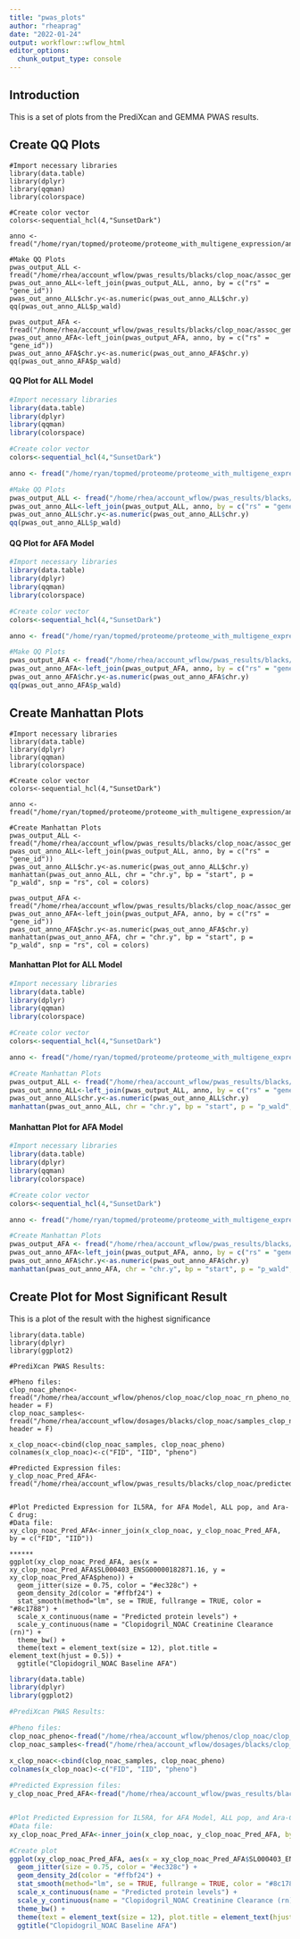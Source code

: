 ```yaml
---
title: "pwas_plots"
author: "rheaprag"
date: "2022-01-24"
output: workflowr::wflow_html
editor_options:
  chunk_output_type: console
---
```


## Introduction
This is a set of plots from the PrediXcan and GEMMA PWAS results. 

## Create QQ Plots

```{}
#Import necessary libraries
library(data.table)
library(dplyr)
library(qqman)
library(colorspace)

#Create color vector
colors<-sequential_hcl(4,"SunsetDark")

anno <- fread("/home/ryan/topmed/proteome/proteome_with_multigene_expression/annotation_all_aptamers_ENSG.txt")

#Make QQ Plots
pwas_output_ALL <- fread("/home/rhea/account_wflow/pwas_results/blacks/clop_noac/assoc_gemma_output/clop_noac_PCAIR_PAV_rn_filtered_ALL_baseline_rho0.1_zpval0.05.assoc.txt")
pwas_out_anno_ALL<-left_join(pwas_output_ALL, anno, by = c("rs" = "gene_id"))
pwas_out_anno_ALL$chr.y<-as.numeric(pwas_out_anno_ALL$chr.y)
qq(pwas_out_anno_ALL$p_wald)

pwas_output_AFA <- fread("/home/rhea/account_wflow/pwas_results/blacks/clop_noac/assoc_gemma_output/clop_noac_PCAIR_PAV_rn_filtered_AFA_baseline_rho0.1_zpval0.05.assoc.txt")
pwas_out_anno_AFA<-left_join(pwas_output_AFA, anno, by = c("rs" = "gene_id"))
pwas_out_anno_AFA$chr.y<-as.numeric(pwas_out_anno_AFA$chr.y)
qq(pwas_out_anno_AFA$p_wald)
```

#### QQ Plot for ALL Model

```r
#Import necessary libraries
library(data.table)
library(dplyr)
library(qqman)
library(colorspace)

#Create color vector
colors<-sequential_hcl(4,"SunsetDark")

anno <- fread("/home/ryan/topmed/proteome/proteome_with_multigene_expression/annotation_all_aptamers_ENSG.txt")

#Make QQ Plots
pwas_output_ALL <- fread("/home/rhea/account_wflow/pwas_results/blacks/clop_noac/assoc_gemma_output/clop_noac_PCAIR_PAV_rn_filtered_ALL_baseline_rho0.1_zpval0.05.assoc.txt")
pwas_out_anno_ALL<-left_join(pwas_output_ALL, anno, by = c("rs" = "gene_id"))
pwas_out_anno_ALL$chr.y<-as.numeric(pwas_out_anno_ALL$chr.y)
qq(pwas_out_anno_ALL$p_wald)
```

#### QQ Plot for AFA Model

```r
#Import necessary libraries
library(data.table)
library(dplyr)
library(qqman)
library(colorspace)

#Create color vector
colors<-sequential_hcl(4,"SunsetDark")

anno <- fread("/home/ryan/topmed/proteome/proteome_with_multigene_expression/annotation_all_aptamers_ENSG.txt")

#Make QQ Plots
pwas_output_AFA <- fread("/home/rhea/account_wflow/pwas_results/blacks/clop_noac/assoc_gemma_output/clop_noac_PCAIR_PAV_rn_filtered_AFA_baseline_rho0.1_zpval0.05.assoc.txt")
pwas_out_anno_AFA<-left_join(pwas_output_AFA, anno, by = c("rs" = "gene_id"))
pwas_out_anno_AFA$chr.y<-as.numeric(pwas_out_anno_AFA$chr.y)
qq(pwas_out_anno_AFA$p_wald)
```

## Create Manhattan Plots

```{}
#Import necessary libraries
library(data.table)
library(dplyr)
library(qqman)
library(colorspace)

#Create color vector
colors<-sequential_hcl(4,"SunsetDark")

anno <- fread("/home/ryan/topmed/proteome/proteome_with_multigene_expression/annotation_all_aptamers_ENSG.txt")

#Create Manhattan Plots
pwas_output_ALL <- fread("/home/rhea/account_wflow/pwas_results/blacks/clop_noac/assoc_gemma_output/clop_noac_PCAIR_PAV_rn_filtered_ALL_baseline_rho0.1_zpval0.05.assoc.txt")
pwas_out_anno_ALL<-left_join(pwas_output_ALL, anno, by = c("rs" = "gene_id"))
pwas_out_anno_ALL$chr.y<-as.numeric(pwas_out_anno_ALL$chr.y)
manhattan(pwas_out_anno_ALL, chr = "chr.y", bp = "start", p = "p_wald", snp = "rs", col = colors)

pwas_output_AFA <- fread("/home/rhea/account_wflow/pwas_results/blacks/clop_noac/assoc_gemma_output/clop_noac_PCAIR_PAV_rn_filtered_AFA_baseline_rho0.1_zpval0.05.assoc.txt")
pwas_out_anno_AFA<-left_join(pwas_output_AFA, anno, by = c("rs" = "gene_id"))
pwas_out_anno_AFA$chr.y<-as.numeric(pwas_out_anno_AFA$chr.y)
manhattan(pwas_out_anno_AFA, chr = "chr.y", bp = "start", p = "p_wald", snp = "rs", col = colors)
```

#### Manhattan Plot for ALL Model

```r
#Import necessary libraries
library(data.table)
library(dplyr)
library(qqman)
library(colorspace)

#Create color vector
colors<-sequential_hcl(4,"SunsetDark")

anno <- fread("/home/ryan/topmed/proteome/proteome_with_multigene_expression/annotation_all_aptamers_ENSG.txt")

#Create Manhattan Plots
pwas_output_ALL <- fread("/home/rhea/account_wflow/pwas_results/blacks/clop_noac/assoc_gemma_output/clop_noac_PCAIR_PAV_rn_filtered_ALL_baseline_rho0.1_zpval0.05.assoc.txt")
pwas_out_anno_ALL<-left_join(pwas_output_ALL, anno, by = c("rs" = "gene_id"))
pwas_out_anno_ALL$chr.y<-as.numeric(pwas_out_anno_ALL$chr.y)
manhattan(pwas_out_anno_ALL, chr = "chr.y", bp = "start", p = "p_wald", snp = "rs", col = colors)
```

#### Manhattan Plot for AFA Model

```r
#Import necessary libraries
library(data.table)
library(dplyr)
library(qqman)
library(colorspace)

#Create color vector
colors<-sequential_hcl(4,"SunsetDark")

anno <- fread("/home/ryan/topmed/proteome/proteome_with_multigene_expression/annotation_all_aptamers_ENSG.txt")

#Create Manhattan Plots
pwas_output_AFA <- fread("/home/rhea/account_wflow/pwas_results/blacks/clop_noac/assoc_gemma_output/clop_noac_PCAIR_PAV_rn_filtered_AFA_baseline_rho0.1_zpval0.05.assoc.txt")
pwas_out_anno_AFA<-left_join(pwas_output_AFA, anno, by = c("rs" = "gene_id"))
pwas_out_anno_AFA$chr.y<-as.numeric(pwas_out_anno_AFA$chr.y)
manhattan(pwas_out_anno_AFA, chr = "chr.y", bp = "start", p = "p_wald", snp = "rs", col = colors)
```

## Create Plot for Most Significant Result

This is a plot of the result with the highest significance

```{}
library(data.table)
library(dplyr)
library(ggplot2)

#PrediXcan PWAS Results:

#Pheno files:
clop_noac_pheno<-fread("/home/rhea/account_wflow/phenos/clop_noac/clop_noac_rn_pheno_no_ids.txt", header = F)
clop_noac_samples<-fread("/home/rhea/account_wflow/dosages/blacks/clop_noac/samples_clop_noac.txt", header = F)

x_clop_noac<-cbind(clop_noac_samples, clop_noac_pheno)
colnames(x_clop_noac)<-c("FID", "IID", "pheno")
 
#Predicted Expression files:
y_clop_noac_Pred_AFA<-fread("/home/rhea/account_wflow/pwas_results/blacks/clop_noac/predicted_levels/blacks_clop_noac_PCAIR_PAV_filtered_AFA_baseline_rho0.1_zpval0.05.txt")


#Plot Predicted Expression for IL5RA, for AFA Model, ALL pop, and Ara-C drug: 
#Data file:
xy_clop_noac_Pred_AFA<-inner_join(x_clop_noac, y_clop_noac_Pred_AFA, by = c("FID", "IID"))

******
ggplot(xy_clop_noac_Pred_AFA, aes(x = xy_clop_noac_Pred_AFA$SL000403_ENSG00000182871.16, y = xy_clop_noac_Pred_AFA$pheno)) +
  geom_jitter(size = 0.75, color = "#ec328c") + 
  geom_density_2d(color = "#ffbf24") + 
  stat_smooth(method="lm", se = TRUE, fullrange = TRUE, color = "#8c1788") + 
  scale_x_continuous(name = "Predicted protein levels") + 
  scale_y_continuous(name = "Clopidogril_NOAC Creatinine Clearance (rn)") + 
  theme_bw() + 
  theme(text = element_text(size = 12), plot.title = element_text(hjust = 0.5)) +
  ggtitle("Clopidogril_NOAC Baseline AFA")
```

```r
library(data.table)
library(dplyr)
library(ggplot2)

#PrediXcan PWAS Results:

#Pheno files:
clop_noac_pheno<-fread("/home/rhea/account_wflow/phenos/clop_noac/clop_noac_rn_pheno_no_ids.txt", header = F)
clop_noac_samples<-fread("/home/rhea/account_wflow/dosages/blacks/clop_noac/samples_clop_noac.txt", header = F)

x_clop_noac<-cbind(clop_noac_samples, clop_noac_pheno)
colnames(x_clop_noac)<-c("FID", "IID", "pheno")
 
#Predicted Expression files:
y_clop_noac_Pred_AFA<-fread("/home/rhea/account_wflow/pwas_results/blacks/clop_noac/predicted_levels/blacks_clop_noac_PCAIR_PAV_filtered_AFA_baseline_rho0.1_zpval0.05.txt")


#Plot Predicted Expression for IL5RA, for AFA Model, ALL pop, and Ara-C drug: 
#Data file:
xy_clop_noac_Pred_AFA<-inner_join(x_clop_noac, y_clop_noac_Pred_AFA, by = c("FID", "IID"))

#Create plot
ggplot(xy_clop_noac_Pred_AFA, aes(x = xy_clop_noac_Pred_AFA$SL000403_ENSG00000182871.16, y = xy_clop_noac_Pred_AFA$pheno)) +
  geom_jitter(size = 0.75, color = "#ec328c") + 
  geom_density_2d(color = "#ffbf24") + 
  stat_smooth(method="lm", se = TRUE, fullrange = TRUE, color = "#8c1788") + 
  scale_x_continuous(name = "Predicted protein levels") + 
  scale_y_continuous(name = "Clopidogril_NOAC Creatinine Clearance (rn)") + 
  theme_bw() + 
  theme(text = element_text(size = 12), plot.title = element_text(hjust = 0.5)) +
  ggtitle("Clopidogril_NOAC Baseline AFA")
```

